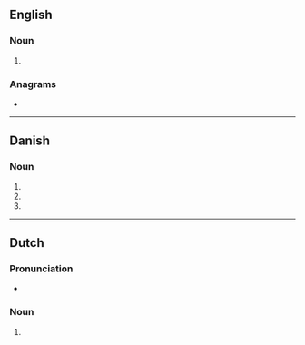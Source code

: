 {{also|emails|Emails|e-mails'|E-Mails}}
==English==

===Noun===
{{head|en|noun form}}

# {{plural of|en|e-mail}}

===Anagrams===
* {{anagrams|en|a=aeilms|Esmail|Lamies|Maisel|Misael|Salemi|Sliema|mesail|mesial|samiel}}

----

==Danish==

===Noun===
{{head|da|noun form|g=c}}

# {{inflection of|da|e-mail||indef|gen|s}}
# {{indefinite plural of|da|e-mail}}
# {{inflection of|da|e-mail||indef|gen|p}}

----

==Dutch==

===Pronunciation===
* {{audio|nl|Nl-e-mails.ogg|Audio}}

===Noun===
{{head|nl|noun form}}

# {{nl-noun form of|pl|e-mail}}